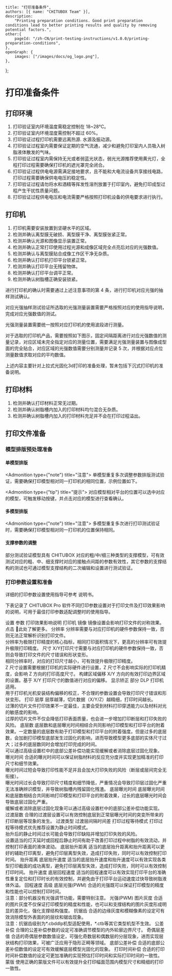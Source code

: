 	title: "打印准备条件",
	authors: [{ name: "CHITUBOX Team" }],
	description:
		"Printing preparation conditions. Good print preparation conditions lead to better printing results and quality by removing potential factors.",
	other:{
		pageId: "/zh-CN/print-testing-instructions/v1.0.0/printing-preparation-conditions",
	},
	openGraph: {
		images: ["/images/docs/og_logo.png"],
	},
};

# 打印准备条件

## 打印环境

1. 打印验证室内环境温度需稳定控制在 18~28℃。
2. 打印验证室内环境湿度需控制不超过 60%。
3. 打印验证过程打印机需要远离热源. 水源及振动源。
4. 打印验证过程室内需要保证定期的空气流通，减少和避免打印室内人员吸入树脂液体散发的气味。
5. 打印验证过程室内需保持无光或者弱蓝光状态，弱光光源推荐使用黄光灯，全程打印过程需要确保打印机的遮光罩完全闭合。
6. 打印验证过程供电电源需满足接地要求，且不能和大电流设备共享接线电路，打印过程需要确保供电电压的稳定性。
7. 打印验证过程请勿将水和酒精等挥发性溶剂放置于打印室内，避免打印成型过程产生干扰性质量问题。
8. 打印验证过程供电电压和电流需要严格按照打印机设备的供电要求进行执行。

## 打印机

1. 打印机需要安装放置到坚硬水平的区域。
2. 检测并确认离型膜无破损、离型膜干净、离型膜张紧正常。
3. 检测并确认光源和图像显示装置正常。
4. 检测并确认正常打印使用过程光源和成像区域完全点亮后对应的光强数值。
5. 检测并确认与离型膜贴合成像工作区干净无杂质。
6. 检测并确认打印机打印平台锁紧正常。
7. 检测并确认打印平台无残留物体。
8. 检测并确认打印平台调平正常。
9. 检测并确认树脂槽正确安装锁紧。

进行打印机的确认时需要通过上述注意事项的第 4 条，进行打印机对应光强的抽样测试确认。

对应光强抽样测试验证所选取的光强测量装置需要严格按照对应的使用指导说明，完成对应光强数值的测试。

<Admonition type="warning" title="警告">
	光强测量装置需要统一按照对应打印机的使用波段进行测量。
</Admonition>

对于选取的打印机产品，需要按照如下图示，固定间隔距离进行对应光强数值的测量记录，对应区域未完全指定对应的测量位置，需要满足光强测量装置与图像成型面的完全贴合，对应区域的光强数值需要分别测量并记录 5 次，并根据对应点位测量数值求取对应的平均数值。

<ImageContainer src="/images/docs/zh-CN/chitubox-printing-test/1.x.x/test-preparation/front-of-printer.svg" />

<Admonition type="note" title="注意">
	上述内容主要针对上拉式光固化3d打印的准备处理，暂未包括下沉式打印机的准备说明。
</Admonition>

## 打印材料

1. 检测并确认打印材料正常无过期。
2. 检测并确认树脂槽内加入的打印材料均匀混合无杂质。
3. 检测并确认树脂槽内加入的打印材料充足并不会在打印过程溢出。

## 打印文件准备

### 模型排版预处理准备

#### 单模型排版

<Admonition type={"note"} title="注意">
	单模型重复多次调整参数排版测试验证，需要确保打印模型相对同一打印机的相同位置，示例位置如下。
</Admonition>

<ImageContainer src="/images/docs/zh-CN/chitubox-printing-test/1.x.x/test-preparation/single-model_001.png" />

<Admonition type={"tip"} title="提示">
	对应模型相对平台的位置可以选中对应的模型，可触发移动按键，并点击对应的模型进行查看确认。
</Admonition>

#### 多模型排版

<Admonition type={"note"} title="注意">
	多模型重复多次进行打印测试验证时，需要确保打印模型相对同一打印机的位置保持相同。
</Admonition>

#### 支撑参数的调整

部分测试验证模型具有 CHITUBOX 对应的粗/中/细三种类型的支撑模型，可有效测试对应的粗、中、细支撑时对应的接触点间距的参数有效性，其它参数的支撑结构的测试也可通过模型支撑结构的二次编辑和设置进行测试验证。

### 打印参数设置和准备

详细的打印参数设置使用指导可参考 <Link href="https://manual.chitubox.com/zh-CN/chitubox-pro/latest/setting-up/configure-print-parameters">说明书</Link>。

下表记录了 CHITUBOX Pro 软件不同打印参数设置对于打印文件及打印效果影响的说明，可用于最佳打印参数适配调整时的使用指导。

<ResponsiveTable>
	<thead>
		<tr>
			<th>设置</th>
			<th>参数</th>
			<th>打印效果影响说明</th>
		</tr>
	</thead>
	<tbody>
		<tr>
			<td className="min-w-20" rowSpan="5">
				打印机
			</td>
			<td>镜像</td>
			<td>
				镜像设置会影响打印文件的对称效果。 点击<Link href="https://www.chitubox.com/zh-Hans/academy/tutorials/chitubox-basic/manual/guide-for-mirror-parameters-in-chitubox">
					📖此处</Link>了解更多。
			</td>
		</tr>
		<tr>
			<td>分辨率</td>
			<td>
				分辨率需要与对应打印机的硬件参数保持一致，否则无法正常解析识别打印文件。<br />
				分辨率为极限打印精度的核心指标，相同打印面积情况下，更高的分辨率可有效提升极限打印精度。
			</td>
		</tr>
		<tr>
			<td>尺寸</td>
			<td>
				X/Y打印尺寸需要与对应打印机的硬件参数保持一致，否则会导致打印文件的尺寸错误和形状变形。<br />
				相同分辨率时，对应的打印尺寸越小，可有效提升极限打印精度。<br />
				Z 尺寸设置需要根据打印机的实际硬件进行设置，Z 尺寸不会影响实际的打印机精度，会影响 Z 方向的打印高度尺寸。
			</td>
		</tr>
		<tr>
			<td>构建区域偏移</td>
			<td>
				X/Y 方向的有效打印边界区域的设置。基于 X/Y
				打印尺寸的数值进行对应的偏移。
			</td>
		</tr>
		<tr>
			<td>显示矫正</td>
			<td>
				部分 DLP 打印机适用。<br />
				用于打印机光机安装结构偏移的校正，不合理的参数设置会导致打印尺寸错误和形状变形。
			</td>
		</tr>
		<tr>
			<td rowSpan="14">打印</td>
			<td>层厚 </td>
			<td>
				层厚越薄，切片数据（X/Y/Z）越精细，打印时间越长。<br />
				过薄的切片文件打印效果不一定最佳，主要会受到材料打印穿透能力以及材料对光的敏感度的影响。<br />
				过厚的切片文件不仅会降低打印表面质量，也会进一步增加打印断层和打印失败的风险。
			</td>
		</tr>
		<tr>
			<td>底层数 </td>
			<td>
				底层数和底层曝光时间相结合共同影响打印模型和打印平台的附着效果。一定数量的底层数有助于打印模型和打印平台的附着强度。但是过多的底层数，会加剧打印模型底部发生过固化的影响，进而导致模型更多底部的实体尺寸过大；过多的底层数同时会增加打印完成的时间。<br />
				可以通过高级设置栏中的底部公差补偿功能实现缓解或者消除底层过固化现象。
			</td>
		</tr>
		<tr>
			<td>曝光时间</td>
			<td>
				合适的曝光时间可以保证树脂材料的反应充分度并实现更加精准的打印尺寸和细节效果。<br />
				曝光时间过短会导致打印性能不足并且会加大打印失败的风险（断层或层间完全无衔接）。<br />
				曝光时间过长会导致打印尺寸精度和细节降低，严重情况会导致打印层过固化严重无法准确辨识模型，并导致树脂槽内残留固化残渣。
			</td>
		</tr>
		<tr>
			<td>底层曝光时间</td>
			<td>
				底层曝光时间和底层数相结合共同影响打印模型和打印平台的附着效果，过长的底层曝光时间会导致底层过固化严重。<br />
				缓解或者消除底层过固化现象可以通过高级设置栏中的底部公差补偿功能实现。
			</td>
		</tr>
		<tr>
			<td>过渡层数</td>
			<td rowSpan="3">
				合理的过渡层设置可以有效控制底层到正常层曝光时间的突变所带来的打印断层等现象的发生。
			</td>
		</tr>
		<tr>
			<td>过渡类型</td>
		</tr>
		<tr>
			<td>过渡层间隔时间差</td>
		</tr>
		<tr>
			<td>打印过程等待模式</td>
			<td>
				打印过程等待模式优先推荐设置为静止时间模式。<br />
				抬升后的静止时间过长可能会导致打印缺陷并增加打印失败的风险。<br />
				设置适当的灯灭延时或回程后静止时间有助于改善打印过程中树脂的有效流动，并控制打印表面的液体波动。
			</td>
		</tr>
		<tr>
			<td>底层抬升距离</td>
			<td rowSpan="2">
				适当的底层抬升距离和抬升距离可以更好的辅助打印离型，避免打印层离型失效，造成打印失败，同时可以有效控制打印时间。
			</td>
		</tr>
		<tr>
			<td>抬升距离</td>
		</tr>
		<tr>
			<td>底层抬升速度</td>
			<td rowSpan="2">
				适当的底层抬升速度和抬升速度可以有效实现各类型打印截面的成功离型，避免打印层离型失效，造成打印失败，同时可以有效控制打印时间。
			</td>
		</tr>
		<tr>
			<td>抬升速度</td>
		</tr>
		<tr>
			<td>底层回程速度</td>
			<td rowSpan="2">
				适当的回程速度可以有效实现打印平台的准确性重复定位和打印时长的有效控制，并避免由于打印平台运动速度过快导致树脂液体外溢。
			</td>
		</tr>
		<tr>
			<td>回程速度</td>
		</tr>
		<tr>
			<td rowSpan="9">高级</td>
			<td>底层光强(PWM)</td>
			<td rowSpan="2">
				合适的光强既可以保证打印模型的精度和性能也可以控制打印时间。<br />
				注意：部分机器没有光强调节功能，需要特别注意。
			</td>
		</tr>
		<tr>
			<td>光强(PWM)</td>
		</tr>
		<tr>
			<td>图片灰度</td>
			<td>
				合适的图片灰度不仅保证打印模型的精度和性能，也可以和支撑结构的图片灰度形成明显的差异化，强化支撑结构强度。
			</td>
		</tr>
		<tr>
			<td>抗锯齿</td>
			<td>
				合适的边缘灰度和模糊像素的设定可有效消除模型外表面的的层纹和锯齿现象。<br />
				注意：抗锯齿级别为*.cbddlp机型适配使用，*.ctb等其它类型机型不生效。
			</td>
		</tr>
		<tr>
			<td>公差补偿</td>
			<td>合理的公差补偿参数的设定可准确调节模型的内外轮廓边界尺寸。</td>
		</tr>
		<tr>
			<td>奇偶层差值</td>
			<td>
				合适的奇偶层参数数值设定，可强化奇数层和偶数层的分层现象，进而实现层状结构打印效果，可被广泛应用于隐形正畸等领域。
			</td>
		</tr>
		<tr>
			<td>底部公差补偿</td>
			<td>
				合适的底部公差补偿数值的设定可有效缓解底层模型光固化的现象。
			</td>
		</tr>
		<tr>
			<td>打印时间补偿</td>
			<td>
				合适的打印时间补偿数值的设定可更加准确的实现预估打印时间和实际打印时间的一致性。
			</td>
		</tr>
		<tr>
			<td>蒙版</td>
			<td>
				使用正确的蒙版文件可以有效提升全打印幅面范围内模型尺寸和精细的打印一致性。
			</td>
		</tr>
	</tbody>
</ResponsiveTable>
